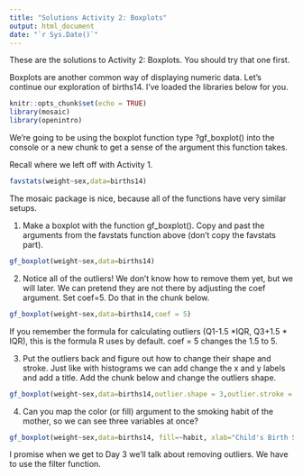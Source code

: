 ```yaml
---
title: "Solutions Activity 2: Boxplots"
output: html_document
date: "`r Sys.Date()`"
---
```


These are the solutions to Activity 2: Boxplots. You should try that one first.  

Boxplots are another common way of displaying numeric data. Let's continue our exploration of births14. I've loaded the libraries below for you.

```r
knitr::opts_chunk$set(echo = TRUE)
library(mosaic)
library(openintro)

```

We're going to be using the boxplot function type ?gf_boxplot() into the console or a new chunk to get a sense of the argument this function takes.

Recall where we left off with Activity 1.

```r
favstats(weight~sex,data=births14)
```

The mosaic package is nice, because all of the functions have very similar setups.



1.  Make a boxplot with the function gf_boxplot(). Copy and past the arguments from the favstats function above (don't copy the favstats part).

```r
gf_boxplot(weight~sex,data=births14)
```

2.  Notice all of the outliers! We don't know how to remove them yet, but we will later. We can pretend they are not there by adjusting the coef argument. Set coef=5. Do that in the chunk below.

```r
gf_boxplot(weight~sex,data=births14,coef = 5)

```

If you remember the formula for calculating outliers (Q1-1.5 \*IQR, Q3+1.5 \* IQR), this is the formula R uses by default. coef = 5 changes the 1.5 to 5.

3.  Put the outliers back and figure out how to change their shape and stroke. Just like with histograms we can add change the x and y labels and add a title. Add the chunk below and change the outliers shape.

```r
gf_boxplot(weight~sex,data=births14,outlier.shape = 3,outlier.stroke = 2, xlab="Child's Birth Sex",ylab="Birthweight In Pounds",title = "Babies Weigh A Little When Born")

```


4.  Can you map the color (or fill) argument to the smoking habit of the mother, so we can see three variables at once?

```r
gf_boxplot(weight~sex,data=births14, fill=~habit, xlab="Child's Birth Sex",ylab="Birthweight In Pounds",title = "New Born Babies' Weight By Mother's Smoking Habit")
```
I promise when we get to Day 3 we'll talk about removing outliers. We have to use the filter function. 
